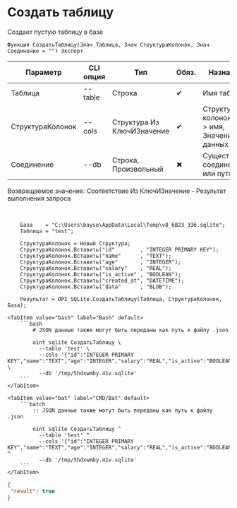 ﻿---
sidebar_position: 2
description: Создать таблицу и другие функции для работы с SQLite в Открытом пакете интеграций - бесплатной open-source библиотеке интеграций для 1С:Предприятие 8, OneScript и CLI
keywords: [1C, 1С, 1С:Предприятие, 1С:Предприятие 8.3, API, Интеграция, Сервисы, Обмен, OneScript, CLI, SQLite]
---


# Создать таблицу
 Создает пустую таблицу в базе



`Функция СоздатьТаблицу(Знач Таблица, Знач СтруктураКолонок, Знач Соединение = "") Экспорт`

  | Параметр | CLI опция | Тип | Обяз. | Назначение |
  |-|-|-|-|-|
  | Таблица | --table | Строка | &#x2714; | Имя таблицы |
  | СтруктураКолонок | --cols | Структура Из КлючИЗначение | &#x2714; | Структура колонок: Ключ > имя, Значение > Тип данных |
  | Соединение | --db | Строка, Произвольный | &#x2716; | Существующее соединение или путь к базе |

  
  Возвращаемое значение:   Соответствие Из КлючИЗначение - Результат выполнения запроса

<br/>




```bsl title="Пример использования для 1С:Предприятие/OneScript"
    База    = "C:\Users\bayse\AppData\Local\Temp\v8_6B23_336.sqlite";
    Таблица = "test";

    СтруктураКолонок = Новый Структура;
    СтруктураКолонок.Вставить("id"        , "INTEGER PRIMARY KEY");
    СтруктураКолонок.Вставить("name"      , "TEXT");
    СтруктураКолонок.Вставить("age"       , "INTEGER");
    СтруктураКолонок.Вставить("salary"    , "REAL");
    СтруктураКолонок.Вставить("is_active" , "BOOLEAN");
    СтруктураКолонок.Вставить("created_at", "DATETIME");
    СтруктураКолонок.Вставить("data"      , "BLOB");

    Результат = OPI_SQLite.СоздатьТаблицу(Таблица, СтруктураКолонок, База);
```
    

 <Tabs>
  
    <TabItem value="bash" label="Bash" default>
        ```bash
            # JSON данные также могут быть переданы как путь к файлу .json
            
            oint sqlite СоздатьТаблицу \
              --table 'test' \
              --cols '{"id":"INTEGER PRIMARY KEY","name":"TEXT","age":"INTEGER","salary":"REAL","is_active":"BOOLEAN","created_at":"DATETIME","data":"BLOB"}' \
              --db '/tmp/5hdxwmby.41v.sqlite'
        ```
    </TabItem>
  
    <TabItem value="bat" label="CMD/Bat" default>
        ```batch
            :: JSON данные также могут быть переданы как путь к файлу .json
            
            oint sqlite СоздатьТаблицу ^
              --table 'test' ^
              --cols '{"id":"INTEGER PRIMARY KEY","name":"TEXT","age":"INTEGER","salary":"REAL","is_active":"BOOLEAN","created_at":"DATETIME","data":"BLOB"}' ^
              --db '/tmp/5hdxwmby.41v.sqlite'
        ```
    </TabItem>
</Tabs>


```json title="Результат"
{
 "result": true
}
```
